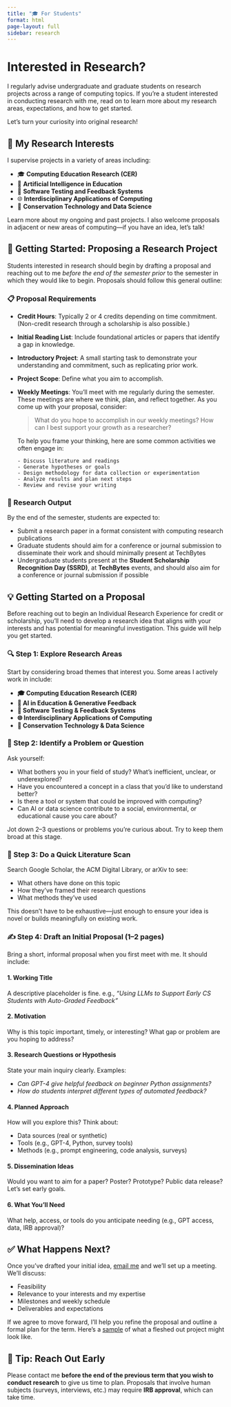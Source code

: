 ```yaml
---
title: "🎓 For Students"
format: html
page-layout: full
sidebar: research
---
```


# Interested in Research?

I regularly advise undergraduate and graduate students on research projects across a range of computing topics. If you're a student interested in conducting research with me, read on to learn more about my research areas, expectations, and how to get started.

Let’s turn your curiosity into original research!

## 🧠 My Research Interests

I supervise projects in a variety of areas including:

-   🎓 **Computing Education Research (CER)**
-   🤖 **Artificial Intelligence in Education**
-   🧪 **Software Testing and Feedback Systems**
-   🌐 **Interdisciplinary Applications of Computing**
-   🐢 **Conservation Technology and Data Science**

Learn more about my ongoing and past projects. I also welcome proposals in adjacent or new areas of computing—if you have an idea, let’s talk!

## 📝 Getting Started: Proposing a Research Project

Students interested in research should begin by drafting a proposal and reaching out to me *before the end of the semester prior* to the semester in which they would like to begin. Proposals should follow this general outline:

### 📋 Proposal Requirements

-   **Credit Hours**: Typically 2 or 4 credits depending on time commitment. (Non-credit research through a scholarship is also possible.)

-   **Initial Reading List**: Include foundational articles or papers that identify a gap in knowledge.

-   **Introductory Project**: A small starting task to demonstrate your understanding and commitment, such as replicating prior work.

-   **Project Scope**: Define what you aim to accomplish.

-   **Weekly Meetings**: You’ll meet with me regularly during the semester. These meetings are where we think, plan, and reflect together. As you come up with your proposal, consider:

    > What do you hope to accomplish in our weekly meetings? How can I best support your growth as a researcher?

    To help you frame your thinking, here are some common activities we often engage in:

    ```         
    - Discuss literature and readings
    - Generate hypotheses or goals
    - Design methodology for data collection or experimentation
    - Analyze results and plan next steps
    - Review and revise your writing
    ```

### 📄 Research Output

By the end of the semester, students are expected to:

-   Submit a research paper in a format consistent with computing research publications
-   Graduate students should aim for a conference or journal submission to disseminate their work and should minimally present at TechBytes
-   Undergraduate students present at the **Student Scholarship Recognition Day (SSRD)**, at **TechBytes** events, and should also aim for a conference or journal submission if possible

## 💡 Getting Started on a Proposal

Before reaching out to begin an Individual Research Experience for credit or scholarship, you’ll need to develop a research idea that aligns with your interests and has potential for meaningful investigation. This guide will help you get started.

### 🔍 Step 1: Explore Research Areas

Start by considering broad themes that interest you. Some areas I actively work in include:

- **🎓 Computing Education Research (CER)**
- **🤖 AI in Education & Generative Feedback**
- **🧪 Software Testing & Feedback Systems**
- **🌐 Interdisciplinary Applications of Computing**
- **🐢 Conservation Technology & Data Science**

### 🧠 Step 2: Identify a Problem or Question

Ask yourself:

- What bothers you in your field of study? What’s inefficient, unclear, or underexplored?
- Have you encountered a concept in a class that you'd like to understand better?
- Is there a tool or system that could be improved with computing?
- Can AI or data science contribute to a social, environmental, or educational cause you care about?

Jot down 2–3 questions or problems you’re curious about. Try to keep them broad at this stage.

### 📘 Step 3: Do a Quick Literature Scan

Search Google Scholar, the ACM Digital Library, or arXiv to see:

- What others have done on this topic
- How they’ve framed their research questions
- What methods they’ve used

This doesn’t have to be exhaustive—just enough to ensure your idea is novel or builds meaningfully on existing work.

### ✍️ Step 4: Draft an Initial Proposal (1–2 pages)

Bring a short, informal proposal when you first meet with me. It should include:

#### 1. **Working Title**
A descriptive placeholder is fine. e.g., *“Using LLMs to Support Early CS Students with Auto-Graded Feedback”*

#### 2. **Motivation**
Why is this topic important, timely, or interesting? What gap or problem are you hoping to address?

#### 3. **Research Questions or Hypothesis**
State your main inquiry clearly. Examples:

- *Can GPT-4 give helpful feedback on beginner Python assignments?*
- *How do students interpret different types of automated feedback?*

#### 4. **Planned Approach**
How will you explore this? Think about:

- Data sources (real or synthetic)
- Tools (e.g., GPT-4, Python, survey tools)
- Methods (e.g., prompt engineering, code analysis, surveys)

#### 5. **Dissemination Ideas**
Would you want to aim for a paper? Poster? Prototype? Public data release? Let’s set early goals.

#### 6. **What You’ll Need**
What help, access, or tools do you anticipate needing (e.g., GPT access, data, IRB approval)?



## ✅ What Happens Next?

Once you’ve drafted your initial idea, [email me](mailto:lpcordova@willamette.edu) and we’ll set up a meeting. We’ll discuss:

- Feasibility
- Relevance to your interests and my expertise
- Milestones and weekly schedule
- Deliverables and expectations

If we agree to move forward, I’ll help you refine the proposal and outline a formal plan for the term. Here's a [sample](./sample-project.qmd) of what a fleshed out project might look like.



## 📅 Tip: Reach Out Early

Please contact me **before the end of the previous term that you wish to conduct research** to give us time to plan. Proposals that involve human subjects (surveys, interviews, etc.) may require **IRB approval**, which can take time.
